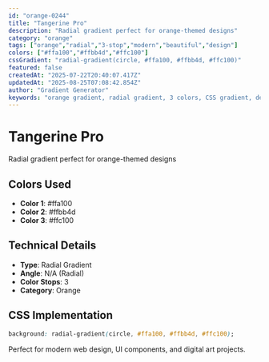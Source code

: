 ```yaml
---
id: "orange-0244"
title: "Tangerine Pro"
description: "Radial gradient perfect for orange-themed designs"
category: "orange"
tags: ["orange","radial","3-stop","modern","beautiful","design"]
colors: ["#ffa100","#ffbb4d","#ffc100"]
cssGradient: "radial-gradient(circle, #ffa100, #ffbb4d, #ffc100)"
featured: false
createdAt: "2025-07-22T20:40:07.417Z"
updatedAt: "2025-08-25T07:08:42.854Z"
author: "Gradient Generator"
keywords: "orange gradient, radial gradient, 3 colors, CSS gradient, design, #ffa100, #ffbb4d, #ffc100"
---
```


# Tangerine Pro

Radial gradient perfect for orange-themed designs

## Colors Used
- **Color 1**: #ffa100
- **Color 2**: #ffbb4d
- **Color 3**: #ffc100

## Technical Details
- **Type**: Radial Gradient
- **Angle**: N/A (Radial)
- **Color Stops**: 3
- **Category**: Orange

## CSS Implementation
```css
background: radial-gradient(circle, #ffa100, #ffbb4d, #ffc100);
```

Perfect for modern web design, UI components, and digital art projects.
